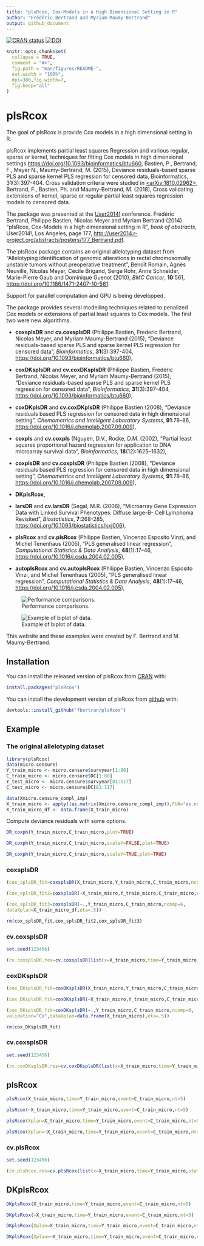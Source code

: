 ```yaml
---
title: "plsRcox, Cox-Models in a High Dimensional Setting in R"
author: "Frédéric Bertrand and Myriam Maumy-Bertrand"
output: github_document
---
```


[![CRAN status](https://www.r-pkg.org/badges/version/plsRcox)](https://cran.r-project.org/package=plsRcox)
[![DOI](https://zenodo.org/badge/18454102.svg)](https://zenodo.org/badge/latestdoi/18454102)

<!-- README.md is generated from README.Rmd. Please edit that file -->

```r
knitr::opts_chunk$set(
  collapse = TRUE,
  comment = "#>",
  fig.path = "man/figures/README-",
  out.width = "100%",
  dpi=300,fig.width=7,
  fig.keep="all"
)
```
# plsRcox

The goal of plsRcox is provide Cox models in a high dimensional setting in R.


plsRcox implements partial least squares Regression and various regular, sparse or kernel, techniques for fitting Cox models in high dimensional settings <https://doi.org/10.1093/bioinformatics/btu660>, Bastien, P., Bertrand, F., Meyer N., Maumy-Bertrand, M. (2015), Deviance residuals-based sparse PLS and sparse kernel PLS regression for censored data, Bioinformatics, 31(3):397-404. Cross validation criteria were studied in [<arXiv:1810.02962>](https://arxiv.org/abs/1810.01005), Bertrand, F., Bastien, Ph. and Maumy-Bertrand, M. (2018), Cross validating extensions of kernel, sparse or regular partial least squares regression models to censored data.


The package was presented at the [User2014!](http://user2014.r-project.org/) conference. Frédéric Bertrand, Philippe Bastien, Nicolas Meyer and Myriam Bertrand (2014). "plsRcox, Cox-Models in a high dimensional setting in R", *book of abstracts*, User2014!, Los Angeles, page 177,
<http://user2014.r-project.org/abstracts/posters/177_Bertrand.pdf>.


The plsRcox package contains an original allelotyping dataset from "Allelotyping identification of genomic alterations in rectal chromosomally unstable tumors without preoperative treatment", Benoît Romain, Agnès Neuville, Nicolas Meyer, Cécile Brigand, Serge Rohr, Anne Schneider, Marie-Pierre Gaub and Dominique Guenot (2010), *BMC Cancer*, **10**:561, <https://doi.org/10.1186/1471-2407-10-561>.


Support for parallel computation and GPU is being developped.


The package provides several modelling techniques related to penalized Cox models or extensions of partial least squares to Cox models. The first two were new algorithms.

- **coxsplsDR** and **cv.coxsplsDR** (Philippe Bastien, Frederic Bertrand, Nicolas Meyer, and Myriam Maumy-Bertrand (2015), "Deviance residuals-based sparse PLS and sparse kernel PLS regression for censored data", *Bioinformatics*, **31**(3):397-404, <https://doi.org/10.1093/bioinformatics/btu660>),

- **coxDKsplsDR** and **cv.coxDKsplsDR** (Philippe Bastien, Frederic Bertrand, Nicolas Meyer, and Myriam Maumy-Bertrand (2015), "Deviance residuals-based sparse PLS and sparse kernel PLS regression for censored data", *Bioinformatics*, **31**(3):397-404, <https://doi.org/10.1093/bioinformatics/btu660>),

- **coxDKplsDR** and **cv.coxDKplsDR** (Philippe Bastien (2008), "Deviance residuals based PLS regression for censored data in high dimensional setting", *Chemometrics and Intelligent Laboratory Systems*, **91**:78–86, <https://doi.org/10.1016/j.chemolab.2007.09.009>),

- **coxpls** and **cv.coxpls** (Nguyen, D.V., Rocke, D.M. (2002), "Partial least squares proportional hazard regression for application to DNA microarray survival data", *Bioinformatics*, **18**(12):1625–1632),

- **coxplsDR** and **cv.coxplsDR** (Philippe Bastien (2008), "Deviance residuals based PLS regression for censored data in high dimensional setting", *Chemometrics and Intelligent Laboratory Systems*, **91**:78–86, <https://doi.org/10.1016/j.chemolab.2007.09.009>),

- **DKplsRcox**,

- **larsDR** and **cv.larsDR** (Segal, M.R. (2006), "Microarray Gene Expression Data with Linked Survival Phenotypes: Diffuse large-B- Cell Lymphoma Revisited", *Biostatistics*, **7**:268-285, <https://doi.org/10.1093/biostatistics/kxj006>),

- **plsRcox** and **cv.plsRcox** (Philippe Bastien, Vincenzo Esposito Vinzi, and Michel Tenenhaus (2005), "PLS generalised linear regression", *Computational Statistics & Data Analysis*, **48**(1):17–46, <https://doi.org/10.1016/j.csda.2004.02.005>),

- **autoplsRcox** and **cv.autoplsRcox** (Philippe Bastien, Vincenzo Esposito Vinzi, and Michel Tenenhaus (2005), "PLS generalised linear regression", *Computational Statistics & Data Analysis*, **48**(1):17–46, <https://doi.org/10.1016/j.csda.2004.02.005>),


![Performance comparisons.](man/figures/boxplots_bioinfo.png)


![Example of biplot of data.](man/figures/biplot_bioinfo.png)

This website and these examples were created by F. Bertrand and M. Maumy-Bertrand.

## Installation

You can install the released version of plsRcox from [CRAN](https://CRAN.R-project.org) with:

```r
install.packages("plsRcox")
```

You can install the development version of plsRcox from [github](https://github.com) with:

```r
devtools::install_github("fbertran/plsRcox")
```

## Example

### The original allelotyping dataset

```r
library(plsRcox)
data(micro.censure)
Y_train_micro <- micro.censure$survyear[1:80]
C_train_micro <- micro.censure$DC[1:80]
Y_test_micro <- micro.censure$survyear[81:117]
C_test_micro <- micro.censure$DC[81:117]

data(Xmicro.censure_compl_imp)
X_train_micro <- apply((as.matrix(Xmicro.censure_compl_imp)),FUN="as.numeric",MARGIN=2)[1:80,]
X_train_micro_df <- data.frame(X_train_micro)
```

Compute deviance residuals with some options.

```r
DR_coxph(Y_train_micro,C_train_micro,plot=TRUE)
```
```r
DR_coxph(Y_train_micro,C_train_micro,scaleY=FALSE,plot=TRUE)
```
```r
DR_coxph(Y_train_micro,C_train_micro,scaleY=TRUE,plot=TRUE)
```

### coxsplsDR

```r
(cox_splsDR_fit=coxsplsDR(X_train_micro,Y_train_micro,C_train_micro,ncomp=6,eta=.5))

(cox_splsDR_fit2=coxsplsDR(~X_train_micro,Y_train_micro,C_train_micro,ncomp=6,eta=.5,trace=TRUE))

(cox_splsDR_fit3=coxsplsDR(~.,Y_train_micro,C_train_micro,ncomp=6,
dataXplan=X_train_micro_df,eta=.5))

rm(cox_splsDR_fit,cox_splsDR_fit2,cox_splsDR_fit3)
```

### cv.coxsplsDR

```r
set.seed(123456)

(cv.coxsplsDR.res=cv.coxsplsDR(list(x=X_train_micro,time=Y_train_micro, status=C_train_micro),nt=10,eta=.1))
```


### coxDKsplsDR

```r
(cox_DKsplsDR_fit=coxDKsplsDR(X_train_micro,Y_train_micro,C_train_micro,ncomp=6, validation="CV",eta=.5))

(cox_DKsplsDR_fit=coxDKsplsDR(~X_train_micro,Y_train_micro,C_train_micro,ncomp=6, validation="CV",eta=.5))

(cox_DKsplsDR_fit=coxDKsplsDR(~.,Y_train_micro,C_train_micro,ncomp=6,
validation="CV",dataXplan=data.frame(X_train_micro),eta=.5))

rm(cox_DKsplsDR_fit)
```

### cv.coxsplsDR

```r
set.seed(123456)

(cv.coxDKsplsDR.res=cv.coxDKsplsDR(list(x=X_train_micro,time=Y_train_micro, status=C_train_micro),nt=10,eta=.1))
```


## plsRcox

```r
plsRcox(X_train_micro,time=Y_train_micro,event=C_train_micro,nt=5)

plsRcox(~X_train_micro,time=Y_train_micro,event=C_train_micro,nt=5)

plsRcox(Xplan=X_train_micro,time=Y_train_micro,event=C_train_micro,nt=5,sparse=TRUE, alpha.pvals.expli=.15)

plsRcox(Xplan=~X_train_micro,time=Y_train_micro,event=C_train_micro,nt=5,sparse=TRUE, alpha.pvals.expli=.15)
```

### cv.plsRcox

```r
set.seed(123456)

(cv.plsRcox.res=cv.plsRcox(list(x=X_train_micro,time=Y_train_micro,status=C_train_micro),nt=10,verbose = FALSE))
```

## DKplsRcox

```r
DKplsRcox(X_train_micro,time=Y_train_micro,event=C_train_micro,nt=5)

DKplsRcox(~X_train_micro,time=Y_train_micro,event=C_train_micro,nt=5)

DKplsRcox(Xplan=X_train_micro,time=Y_train_micro,event=C_train_micro,nt=5,sparse=TRUE, alpha.pvals.expli=.15)

DKplsRcox(Xplan=~X_train_micro,time=Y_train_micro,event=C_train_micro,nt=5,sparse=TRUE, alpha.pvals.expli=.15)
```
